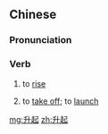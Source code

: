 ==Chinese==
{{zh-forms}}

===Pronunciation===
{{zh-pron
|m=shēngqǐ
|c=sing1 hei2
|mn=seng-khí
|cat=v
}}

===Verb===
{{zh-verb}}

# to [[rise]]
#: {{zh-x|太陽 不 是 早上 唯一 升起 的 物體， 你懂的。|The Sun's not the only thing which '''rises''' in the morning, ya catch my drift?}}
# to [[take off]]; to [[launch]]
#: {{zh-x|火箭 升起 了。|The rocket '''took off'''.}}

[[mg:升起]]
[[zh:升起]]